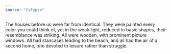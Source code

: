 ```yaml
---
source: "Calypso"
---
```


The houses before us were far from identical. They were painted every color you could think of, yet in the weak light, reduced to basic shapes, their resemblance was striking. All were wooden, with prominent picture windows. All had staircases leading to the beach, and all had the air of a second home, one devoted to leisure rather than struggle.
